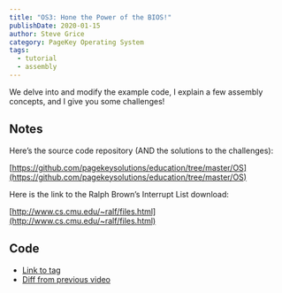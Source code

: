 ```yaml
---
title: "OS3: Hone the Power of the BIOS!"
publishDate: 2020-01-15
author: Steve Grice
category: PageKey Operating System
tags:
  - tutorial
  - assembly
---
```


We delve into and modify the example code, I explain a few assembly concepts, and I give you some challenges!


<BlogYoutubeVideo videoId="W3DdyiO3Fy8" />

## Notes

Here’s the source code repository (AND the solutions to the challenges):

[https://github.com/pagekeysolutions/education/tree/master/OS](https://github.com/pagekeysolutions/education/tree/master/OS)

Here is the link to the Ralph Brown’s Interrupt List download:

[http://www.cs.cmu.edu/~ralf/files.html](http://www.cs.cmu.edu/~ralf/files.html)

## Code

- [Link to tag](https://github.com/pagekeysolutions/pkos/releases/tag/vid%2Fos003)
- [Diff from previous video](https://github.com/pagekeysolutions/pkos/compare/vid/os002..vid/os003)

